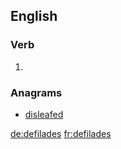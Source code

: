 
==English==

===Verb===
{{head|en}}

# {{en-third-person singular of|defilade}}

===Anagrams===
* [[disleafed#English|disleafed]]

[[de:defilades]]
[[fr:defilades]]